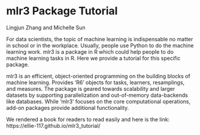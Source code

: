 # mlr3 Package Tutorial

Lingjun Zhang and Michelle Sun

For data scientists, the topic of machine learning is indispensable no matter in school or in the workplace. Usually, people use Python to do the machine learning work. mlr3 is a package in R which could help people to do machine learning tasks in R. Here we provide a tutorial for this specific package.

mlr3 is an efficient, object-oriented programming on the building blocks of machine learning. Provides 'R6' objects for tasks, learners, resamplings, and measures. The package is geared towards scalability and larger datasets by supporting parallelization and out-of-memory data-backends like databases. While 'mlr3' focuses on the core computational operations, add-on packages provide additional functionality.

We rendered a book for readers to read easily and here is the link:
https://ellie-117.github.io/mlr3_tutorial/